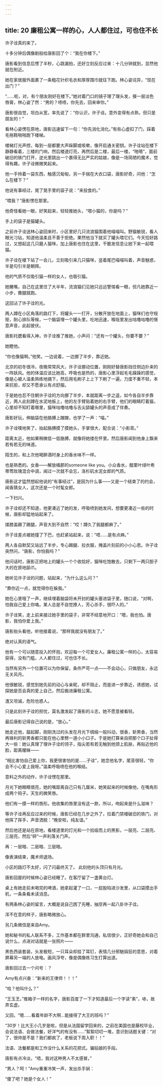 ```yaml
---
---
---
```

title: 20 廉租公寓一样的心，人人都住过，可也住不长
---



许子诠真的来了。

十多分钟后偶像剧般给唐影回了个：“我在你楼下。”

唐影看到信息后愣了半秒，心跳漏拍，还好立刻反应过来：十几分钟就到，显然他就在附近。

她在家居服外面裹了一条粗花针织毛衣和厚厚围巾就往下跑。林心姿诧异，“现在出门？”

“……呃，对，有个朋友刚好在楼下。”她对着门口的镜子理了理头发，搽一层淡色唇膏，林心姿了然：“男的？啧啧，你先去，回来审你。”

唐影很自觉，坦白从宽，率先说了：“你认识，许子诠。意外变得有点熟，但只是朋友的！”

看林心姿愣在原地，唐影迅速留下一句：“你先消化消化。”有些心虚扣了门，踩着毛拖鞋啪啪跑下楼梯。

楼梯灯光声控，每到一层都要大声跺脚或咳嗽，像开启通关密钥。许子诠站在楼下静静看着，三楼的门响，然后楼道灯亮，再然后是二楼，最后一楼，“啪嗒”，面前破旧的铁门打开，逆光里跳出一个裹得无比严实的姑娘，像是一场简陋的魔术，觉得有趣，许子诠微微笑起来。

他一手拎着一袋东西，触感沉甸甸，另一手揣在大衣口袋，唐影好奇，问他：“怎么在楼下？”

他说有事经过，晃了晃手里的袋子说：“来投食的。”

“喂我？”唐影愣在那里。

他奇怪看她一眼，好笑起来，轻轻推她头，“喂小猫的，你是吗？”

手上的袋子是猫罐头。

之前许子诠送林心姿回来时，小区里好几只流浪猫围着他喵喵叫。野猫敏锐，看人眼光刁钻，知道他温柔且不善于拒绝。果然他当下就买了罐头喂它们。今天恰好路过，又想起这几只磨人猫咪，加上唐影也住在这里，干脆发信息让她下来一起喂猫。

许子诠在楼下站了一会儿，立刻吸引来几只猫咪，竖着尾巴喵喵叫着，声音魅惑，半是勾引半是朝拜。

他的气质不仅吸引猫一样的女人，也吸引猫。

她撇嘴，自己在这里住了大半年，流浪猫们见她只远远警惕看一眼，但凡她靠近一小步，撒腿就跑。

这回沾了许子诠的光。

两人蹲在小区角落的路灯下，将罐头一一打开，分散开放在地面上，猫咪们也守规矩，耐心排队等候，一个脑袋埋一个罐头里，吃地迅速，喉咙里发出咕噜咕噜的惬意声音，此起彼伏。

唐影托腮看得入神，许子诠推了推她，小声问：“还有一个罐头，你要不要？”

她瞪他。

“你也像猫啊。”他笑。一边说着，一边挪了半步，靠近她。

北京的初冬很冷，夜晚常常风大，许子诠挪动位置，刚刚好替唐影挡住侧边扑来的一阵妖风。他的体温应该比她高，呼吸也是热的，唐影心里浮起毛毛躁躁的感觉，像是心被人温柔熟练地摘下，然后用毛刷子上上下下刷了一遍，力度不重不轻，本来抗拒，却又不愿承认有点舒服。

于是她也忍不住朝许子诠的方向挪了半步，本就距离一步之遥，如今各自半步靠近，两人此刻蹲在水泥地板上，他的左手臂贴着她的右手臂，他们的眼睛盯着猫，心里却不知盯着哪里，猫咪咕噜咕噜与舌尖舔罐头的声音成了伴奏。

唐影好玩，伸脑袋在他胳膊上蹭蹭，也学了一声：“喵。”

许子诠噗地笑了，抬起胳膊摸了摸她头，手掌很大，配合说：“小影乖。”

距离太近，他如果稍微低一低胳膊，就像将她搂在怀里。然后唐影闻到他身上飘来若有若无的味道。

陌生的，和上次他喝醉酒时身上的香水味不一样。

也是熟悉的。女香——解放橘郡的someone like you。小众香水，醋栗叶绿叶希蒂莺玫瑰混合中调，闻过一次就不会忘，洛杉矶水泥女郎的气质。

唐影这才猛然想起他说的“有事经过”，是因为什么事——又是一个结束了的约会，闻香猜女人，这次还是一个时髦女郎。

一下扫兴。

许子诠却还不知道，他更凑近了她的发，呼吸喷到她发间，想要更凑近一些的时候，唐影却猛地站起来了。

揉膝盖踢了踢腿，声音大到不自然：“哎！蹲久了我腿都麻了。”

许子诠差点被她撞了下巴，也赶紧站起来，说：“唔……是有点麻。”

两人各自默契又站远了半步，专心踢腿、拉衣服，掩盖片刻前的小小心思。许子诠突然问，“唐影，你怕我吗？”

他问话时，唐影正把地上的罐头一个个收拾好，猫咪吃饱散去，只剩下一两只胆子大的在原地舔爪。

她听见许子诠的问题，站起来，“为什么这么问？”

“靠你近一点，就觉得你在躲我。”

她在心里哦了一声，继续埋着脑袋将未开封的罐头塞进袋子里，随口说，“对啊，怕我自己爱上你咯。某人总是不自觉撩人，芳心杀手，很吓人的。”

许子诠笑，走上前来接过她手里的袋子，非常不经意地开口：“嗯，我也怕。唐影，我怕你爱上我。”

唐影抬头看他，听他接着说，“那样我就没有朋友了。”

绝对认真的语气。

他有一个可以随意投入的怀抱，欢迎每一个可爱女人。廉租公寓一样的心，太容易获得，没有门槛，人人都住过，可也住不长。

当然有另外一个位置可以为你保留，条件严苛一点——不会动心，只做朋友，永远无关风月。

他很敏锐，感觉到她先前的动心与亲昵，却不阻止，而是进一步靠近，诱惑她，试探她是否会真的爱上自己，然后搬进廉租公寓。

渣又坦诚，危险也惑人。

只是此刻许子诠的担忧，莫名激发起了唐影的斗志，她不愿意被看轻。

最后唐影记得自己说的是，“放心。”

她走近他，踮起脚，刚刚洗过的头发在月光下绸缎一般抖动，很香，斩男香，当然再锋利的斩男香都只能在他心里劈一道小小口子。于是她打算亲自把那个口子扯得大一些：她认真理了理许子诠的领子，指尖若有若无触到他颈上肌肤，再贴近他的脸，距离暧昧——

“相比害怕自己爱上你，我更很害怕的是……子诠”，她念他名字，尾音很轻，“你会不小心爱上我呀。”温柔呼吸喷在他的喉结。

意料之外的动作，许子诠愣在那里。

月光下她眼睛很亮，她的嘴距离自己只有几厘米，她笑起来的时候像他，在嘴角形成两个钩子。天生的微笑唇。

他们有一摸一样的唇形。他收集的唇里没有这一款，所以，吻起来是什么滋味？

等许子诠再反应过来的时候，唐影已经在几步之外了，拉着门禁楼破旧的铁门，对他挥了挥手，声音洒脱：“晚安啦，纯友谊。”

然后他还是站在原地，看楼道里的灯光和一个拾级而上的黑影，一层亮、二层亮、三层亮，然后“砰”一声利落关门声。

再：一层暗、二层暗、三层暗。

像表演结束，魔术师退场。

小区的路灯不太好，闪了闪最终灭了。 此刻他的头顶只有月光。

唐影回屋的时候林心姿已经睡了。在客厅留了一盏黄台灯。

桌上有她走前未喝完的啤酒，她拿起灌了一口，一屁股陷进沙发里，从口袋摸出手机，一条条看未读消息。

有两条林心姿的留言，大概是说自己困了先睡，抽空再一起八卦许子诠。

浑不在意的样子，唐影略微放心。

另几条微信是来自Amy。

她和秘书的私人联系不多，工作基本都在群里沟通，私信很少，正好奇她会和自己说什么，点进对话就是一张照片——

黑色西装套装，头发极短，一只耳朵却挂了耳钉，表情几分邪魅狷狂的意思，对着屏幕另一端的人放电。画风浮夸，像是偶像练习生打算出道。

唐影回过去一个问号：？

Amy有点兴奋：“新来的王律师！！！”

“哈？他叫什么？”

“王玉玊。”推箱子一样的名字，唐影百度了一下才知道最后一个字读“素”，哧，故弄玄虚。

又回，“嗯……看着年龄不大啊…能接得了大王的班吗？”

“30岁！比大王小几岁是啦，但是从法国留学回来的，之前在美国也是藤校毕业，会说法语、会做法餐，好洋气的有没有……”絮絮叨叨一堆，意识到话题关键：“对了，很帅是不是？我们都疯了，老板说下周入职！！”

法语、法餐都是和工作没什么关系的花把式。骗姑娘的手段。

唐影有点冷淡，“唔，我对这种男人不太感冒。”

“男人？呵！”Amy重重冷笑一声，发出杀手锏：

“傻了吧？她是个女人！”